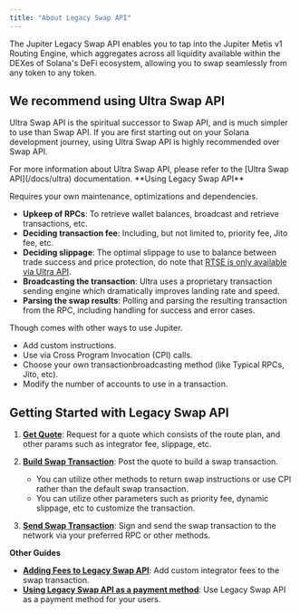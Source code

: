 ```yaml
---
title: "About Legacy Swap API"
---
```


The Jupiter Legacy Swap API enables you to tap into the Jupiter Metis v1 Routing Engine, which aggregates across all liquidity available within the DEXes of Solana's DeFi ecosystem, allowing you to swap seamlessly from any token to any token.

## We recommend using Ultra Swap API

Ultra Swap API is the spiritual successor to Swap API, and is much simpler to use than Swap API. If you are first starting out on your Solana development journey, using Ultra Swap API is highly recommended over Swap API.

<Tip>
For more information about Ultra Swap API, please refer to the [Ultra Swap API](/docs/ultra) documentation.
</Tip>

<Info>
**Using Legacy Swap API**

Requires your own maintenance, optimizations and dependencies.
   * **Upkeep of RPCs**: To retrieve wallet balances, broadcast and retrieve transactions, etc.
   * **Deciding transaction fee**: Including, but not limited to, priority fee, Jito fee, etc.
   * **Deciding slippage**: The optimal slippage to use to balance between trade success and price protection, do note that [RTSE is only available via Ultra API](/docs/ultra#real-time-slippage-estimator).
   * **Broadcasting the transaction**: Ultra uses a proprietary transaction sending engine which dramatically improves landing rate and speed.
   * **Parsing the swap results**: Polling and parsing the resulting transaction from the RPC, including handling for success and error cases.

Though comes with other ways to use Jupiter.
   * Add custom instructions.
   * Use via Cross Program Invocation (CPI) calls.
   * Choose your own transactionbroadcasting method (like Typical RPCs, Jito, etc).
   * Modify the number of accounts to use in a transaction.
</Info>

## Getting Started with Legacy Swap API

1. [**Get Quote**](/docs/swap/get-quote): Request for a quote which consists of the route plan, and other params such as integrator fee, slippage, etc.

2. [**Build Swap Transaction**](/docs/swap/build-swap-transaction): Post the quote to build a swap transaction.

   * You can utilize other methods to return swap instructions or use CPI rather than the default swap transaction.
   * You can utilize other parameters such as priority fee, dynamic slippage, etc to customize the transaction.

3. [**Send Swap Transaction**](/docs/swap/send-swap-transaction): Sign and send the swap transaction to the network via your preferred RPC or other methods.

**Other Guides**

* [**Adding Fees to Legacy Swap API**](/docs/swap/add-fees-to-swap): Add custom integrator fees to the swap transaction.
* [**Using Legacy Swap API as a payment method**](/docs/swap/payments-through-swap): Use Legacy Swap API as a payment method for your users.
